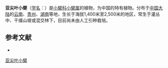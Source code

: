 {{Speciesbox
| name = 亚尖叶小檗
| status = 
| status_system = 
| image =
| genus = Berberis
| species = subacuminata
| authority = Schneid.
}}

'''亚尖叶小檗'''（[[学名|学名]]：{{lang|la|''Berberis subacuminata''}}）是[[小檗科|小檗科]][[小檗属|小檗属]]的植物，为中国的特有植物。分布于[[中国大陆|中国大陆]]的[[云南|云南]]、[[贵州|贵州]]、[[湖南|湖南]]等地，生长于海拔1,400米至2,500米的地区，常生于灌丛中、干燥山坡或混交林下，目前尚未由人工引种栽培。

== 参考文献 ==
<div class="references-small">
* {{cite web| url =http://www.bioinfo.cn/db05/KmzwSpecies.php?action=view&id=2029| title =亚尖叶小檗| work =《中国高等植物数据库全库》| publisher =中国科学院微生物研究所| author =昆明植物研究所| accessdate =2009-02-22| deadurl =yes| archiveurl =https://web.archive.org/web/20160305005931/http://www.bioinfo.cn/db05/KmzwSpecies.php?action=view&id=2029| archivedate =2016-03-05}}
</div>
{{Taxonbar|from=Q10882586}}

[[Category:小檗属|亚尖叶小檗]]


{{植物小作品}}